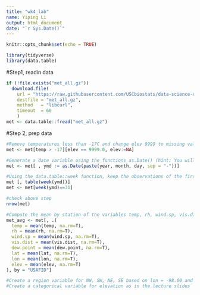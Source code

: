 ```yaml
---
title: "wk4_lab"
name: Yiping Li
output: html_document
date: "`r Sys.Date()`"
---
```


```r
knitr::opts_chunk$set(echo = TRUE)
```

```r
library(tidyverse)
library(data.table)
```

#Step1, readin data
```r
if (!file.exists("met_all.gz"))
  download.file(
    url = "https://raw.githubusercontent.com/USCbiostats/data-science-data/master/02_met/met_all.gz",
    destfile = "met_all.gz",
    method   = "libcurl",
    timeout  = 60
    )
met <- data.table::fread("met_all.gz")
```
#Step 2, prep data
```r
#Remove temperatures less than -17C and change elev 9999 to missing value code
met <- met[temp > -17][elev == 9999.0, elev:=NA]

#Generate a date variable using the functions as.Date() (hint: You will need the following to create a date paste(year, month, day, sep = "-")).
met <- met[ , ymd := as.Date(paste(year, month, day, sep = "-"))]

#Using the data.table::week function, keep the observations of the first week of the month.
met [, table(week(ymd))]
met <- met[week(ymd)==31]

#check above step
nrow(met)

#Compute the mean by station of the variables temp, rh, wind.sp, vis.dist, dew.point, lat, lon, and elev. (can check max by replacing mean to max) 
met_avg <- met[, .(
  temp = mean(temp, na.rm=T), 
  rh = mean(rh, na.rm=T), 
  wind.sp = mean(wind.sp, na.rm=T), 
  vis.dist = mean(vis.dist, na.rm=T), 
  dew.point = mean(dew.point, na.rm=T), 
  lat = mean(lat, na.rm=T), 
  lon = mean(lon, na.rm=T), 
  elev = mean(elev, na.rm=T)
), by = "USAFID"]

#Create a region variable for NW, SW, NE, SE based on lon = -98.00 and lat = 39.71 degrees
#Create a categorical variable for elevation as in the lecture slides

```

